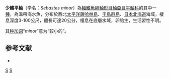 {{Speciesbox
| taxon = Sebastes minor
| status = NE
| status_system = IUCN3.1
| binomial_authority =  [[Barsukov|Barsukov]], 1972
| synonyms = 
}}

'''少鰭平鮋'''（学名：''Sebastes minor''）為[[輻鰭魚綱|輻鰭魚綱]][[鮋形目|鮋形目]][[鮋亞目|鮋亞目]][[平鮋科|平鮋科]]的其中一[[種|種]]，為溫帶海水魚，分布於西北[[太平洋|太平洋]][[薩哈林島|薩哈林島]]、[[千島群島|千島群島]]、[[日本|日本]][[北海道|北海道]]海域，棲息深度3-100公尺，體長可達20公分，棲息在底層水域，卵胎生，生活習性不明。

其[[种加词|种加词]]“''minor''”意为“较小的”。

==参考文献==
*{{FishBase_species|genus=Sebastes|species=minor|year=2014|month=6}}

{{taxonbar}}

[[Category:1972年描述的鱼类|S]]
[[Category:平鮋屬|S]]